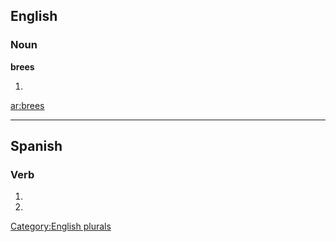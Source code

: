 ==English==

===Noun===
'''brees'''

# {{plural of|[[bree]]}}

[[Category:English plurals]]

[[ar:brees]]

----

==Spanish==

===Verb===
{{es-verb-form|brear}}

# {{es-verb form of|ending=ar|mood=imperative|sense=negative|pers=2|formal=no|number=singular|[[brear]]}}
# {{es-verb form of|ending=ar|mood=subjunctive|tense=present|pers=2|formal=no|number=singular|[[brear]]}}
{{rfc-auto}}